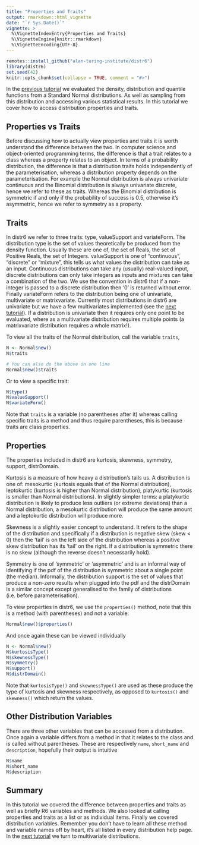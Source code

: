 ```yaml
---
title: "Properties and Traits"
output: rmarkdown::html_vignette
date: "`r Sys.Date()`"
vignette: >
  %\VignetteIndexEntry{Properties and Traits}
  %\VignetteEngine{knitr::rmarkdown}
  %\VignetteEncoding{UTF-8}
---
```


```r
remotes::install_github("alan-turing-institute/distr6")
library(distr6)
set.seed(42)
knitr::opts_chunk$set(collapse = TRUE, comment = "#>")
```

In the [previous tutorial](https://alan-turing-institute.github.io/distr6/articles/webs/statistical_methods.html) we evaluated the density, distribution and quantile functions from a Standard Normal distributions. As well as sampling from this distribution and accessing various statistical results. In this tutorial we cover how to access distribution properties and traits.

## Properties vs Traits

Before discussing how to actually view properties and traits it is worth understand the difference between the two. In computer science and object-oriented programming terms, the difference is that a trait relates to a class whereas a property relates to an object. In terms of a probability distribution, the difference is that a distribution traits holds independently of the parameterisation, whereas a distribution property depends on the parameterisation. For example the Normal distribution is always univariate continuous and the Binomial distribution is always univariate discrete, hence we refer to these as traits. Whereas the Binomial distribution is symmetric if and only if the probability of success is 0.5, otherwise it's asymmetric, hence we refer to symmetry as a property.

## Traits

In distr6 we refer to three traits: type, valueSupport and variateForm. The distribution type is the set of values theoretically be produced from the density function. Usually these are one of, the set of Reals, the set of Positive Reals, the set of Integers. valueSupport is one of "continuous", "discrete" or "mixture", this tells us what values the distribution can take as an input. Continuous distributions can take any (usually) real-valued input, discrete distributions can only take integers as inputs and mixtures can take a combination of the two. We use the convention in distr6 that if a non-integer is passed to a discrete distribution then '0' is returned without error. Finally variateForm refers to the distribution being one of univariate, multivariate or matrixvariate. Currently most distributions in distr6 are univariate but we have a few multivariates implemented (see the [next tutorial](https://alan-turing-institute.github.io/distr6/articles/webs/multivariates.html)). If a distribution is univariate then it requires only one point to be evaluated, where as a multivariate distribution requires multiple points (a matrixvariate distribution requires a whole matrix!).

To view all the traits of the Normal distribution, call the variable `traits`,
```r
N <- Normal$new()
N$traits

# You can also do the above in one line
Normal$new()$traits 
```

Or to view a specific trait:
```r
N$type()
N$valueSupport()
N$variateForm()
```

Note that `traits` is a variable (no parentheses after it) whereas calling specific traits is a method and thus require parentheses, this is because traits are class properties.

## Properties

The properties included in distr6 are kurtosis, skewness, symmetry, support, distrDomain.

Kurtosis is a measure of how heavy a distribution's tails us. A distribution is one of: mesokurtic (kurtosis equals that of the Normal distribution), leptokurtic (kurtosis is higher than Normal distribution), platykurtic (kurtosis is smaller than Normal distributions). In slightly simpler terms: a platykurtic distribution is likely to produce less outliers (or extreme deviations) than a Normal distribution, a mesokurtic distribution will produce the same amount and a leptokurtic distribution will produce more.

Skewness is a slightly easier concept to understand. It refers to the shape of the distribution and specifically if a distribution is negative skew (skew < 0) then the 'tail' is on the left side of the distribution whereas a positive skew distribution has its 'tail' on the right. If a distribution is symmetric there is no skew (although the reverse doesn't necessarily hold).

Symmetry is one of 'symmetric' or 'asymmetric' and is an informal way of identifying if the pdf of the distribution is symmetric about a single point (the median). Informally, the distribution support is the set of values that produce a non-zero results when plugged into the pdf and the distrDomain is a similar concept except generalised to the family of distributions (i.e. before parameterisation).

To view properties in distr6, we use the `properties()` method, note that this is a method (with parentheses) and not a variable:
```r
Normal$new()$properties()
```

And once again these can be viewed individually
```r
N <- Normal$new()
N$kurtosisType()
N$skewnessType()
N$symmetry()
N$support()
N$distrDomain()
```

Note that `kurtosisType()` and `skewnessType()` are used as these produce the type of kurtosis and skewness respectively, as opposed to `kurtosis()` and `skewness()` which return the values.

## Other Distribution Variables

There are three other variables that can be accessed from a distribution. Once again a variable differs from a method in that it relates to the class and is called without parentheses. These are respectively `name`, `short_name` and `description`, hopefully their output is intuitive
```r
N$name
N$short_name
N$description
```

## Summary

In this tutorial we covered the difference between properties and traits as well as briefly R6 variables and methods. We also looked at calling properties and traits as a list or as individual items. Finally we covered distribution variables. Remember you don't have to learn all these method and variable names off by heart, it's all listed in every distribution help page. In the [next tutorial](https://alan-turing-institute.github.io/distr6/articles/webs/multivariates.html) we turn to multivariate distributions.




